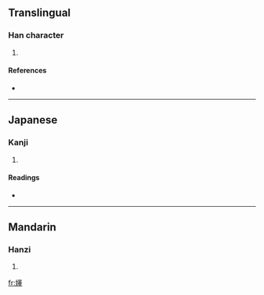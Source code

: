 ==Translingual==

===Han character===
{{Han char|rn=38|rad=女|as=13|sn=16|four=4441<sub>4</sub>|canj=女廿竹土 (VTHG)}}

# {{defn|Han|sort=女13}}

====References====
* {{Han ref|kx=0272.251|dkj=06792|hdz=21083.080|uh=5B1E|ud=23326|bh=E95C|bd=59740}}

----

==Japanese==

===Kanji===
{{ja-kanji|grade=|rs=女13}}

# {{defn|Japanese}}

====Readings====
* {{ja-readings|on=[[とう]] (tō)|kun=}}

----

==Mandarin==

===Hanzi===
{{cmn-hanzi|pin=[[dǒng]] ([[dong3]])|wg=tung<sup>3</sup>}}

# {{defn|Mandarin}}

[[fr:嬞]]